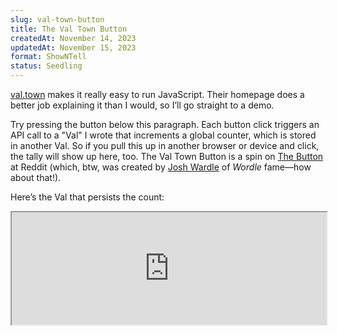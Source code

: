```yaml
---
slug: val-town-button
title: The Val Town Button
createdAt: November 14, 2023
updatedAt: November 15, 2023
format: ShowNTell
status: Seedling
---
```


[val.town](https://www.val.town/) makes it really easy to run JavaScript. Their homepage does a better job explaining it than I would, so I’ll go straight to a demo.

Try pressing the button below this paragraph. Each button click triggers an API call to a "Val" I wrote that increments a global counter, which is stored in another Val. So if you pull this up in another browser or device and click, the tally will show up here, too. The Val Town Button is a spin on [The Button](<https://en.wikipedia.org/wiki/The_Button_(Reddit)>) at Reddit (which, btw, was created by [Josh Wardle](https://www.powerlanguage.co.uk/) of _Wordle_ fame—how about that!).

<ValTownButton />

Here’s the Val that persists the count:

<iframe
  style={{ border: "none", marginBottom: "24px" }}
  id="the-val-town-button"
  title="The Val Town Button: valTownButtonClicks"
  width="100%"
  height="180"
  src="https://www.val.town/embed/petermillspaugh/valTownButtonClicks"
  loading="lazy"
/>

And here are the Vals that fetch and increment the count:

<iframe
  style={{ border: "none", marginBottom: "16px" }}
  id="the-val-town-button-getter"
  title="The Val Town Button: getValTownButtonClicks"
  width="100%"
  height="300"
  src="https://www.val.town/embed/petermillspaugh/getValTownButtonClicks"
  loading="lazy"
/>

<iframe
  style={{ border: "none", marginBottom: "24px" }}
  id="the-val-town-button-setter"
  title="The Val Town Button: setValTownButtonClicks"
  width="100%"
  height="400"
  src="https://www.val.town/embed/petermillspaugh/setValTownButtonClicks"
  loading="lazy"
/>

Vals are composable, so the getter and setter import the click count from the first Val. And since I made these Vals public, anyone can run them or import them into their own Vals. You can also like and fork Vals, making Val Town very much a social coding space.

Persisting a click count by exporting `valTownButtonClicks` works, but if you need more robust persistence, Val Town supports SQLite (Turso), PostgreSQL (Supabase, Neon), MySQL (PlanetScale), built-in blob storage, and more. The version number of a Val updates whenever you update and save. In this case, mutating `valTownButtonClicks` automatically versions up that Val. I could also consolidate the getter and setter into a single handler, maybe even using a framework like [Hono](https://hono.dev/), which VT supports (probably overkill here, though).

I set up an interval to poll the fetcher Val every second, clearing the interval when the button is out of the viewport (using [IntersectionObserver](https://developer.mozilla.org/en-US/docs/Web/API/Intersection_Observer_API)), or when you navigate away from the browser tab, or after 10 seconds of inactivity (no mousemoves, clicks, or scrolling). The API call fired on click is also debounced, although I noticed that Val Town does some throttling on the endpoint already—if I rage click the button many times in a short time span without debouncing, the counter only increments once.

## Val for \_

The Val Town Button above is more of a contrived example / social experiment, but you can build all sorts of stuff with Vals. My primary use case so far has been custom email reminder cron jobs, which are super handy. [pomdtr](https://www.val.town/u/pomdtr) just built a mini hosted [blog Val](https://www.val.town/v/pomdtr/blog). [hurricanenate](https://www.val.town/u/hurricanenate) built a [web scraper](https://nateeagle.com/posts/val-town-scraper/) to email him when Sea Light Swizzles are back in stock.

The [docs](https://docs.val.town/) have a bunch of cool ideas to get your wheels turning, and [val.town/trending](https://www.val.town/trending) is a good way to keep tabs on neat Vals. The VT Discord server is also good fun, and the team is super responsive there.

## Building in Val Town

Val Town is just so fun. I hope it becomes a scalable, production-ready backend and that Vals become web primitives like Tweets and GitHub repos, but right now it is definitely just plain fun. The early I-don’t-know-quite-what-this-is-yet stage has a certain magic. I heard Steve Krouse (Val Town founder) say on a podcast that the 3-person VT team drops all product work on Thursdays and hacks on Vals. That reminded me of this passage in _The Dream Machine_ about Xerox PARC:

> "Don’t just **invent** the future; go **live** in it"...whatever you build, use it. In fact, get everybody in PARC to use it. Get them pounding on the technology every day, writing reports, writing programs, sending E-mail—anything and everything, so they can see for themselves what the problems and possibilities are. And then use what they learn to build better technology.

And btw, if you do like podcasts, Steve has been on the circuit this year—the VT [About](https://about.val.town/) page lists a handful of episodes (including my two favorite web dev podcasts, [syntax.fm](https://syntax.fm/show/640/supper-club-val-town-with-steve-krouse) and [devtools.fm](https://www.devtools.fm/episode/53)). Those conversations are pretty fascinating, both about Val Town’s vision and programming broadly.
